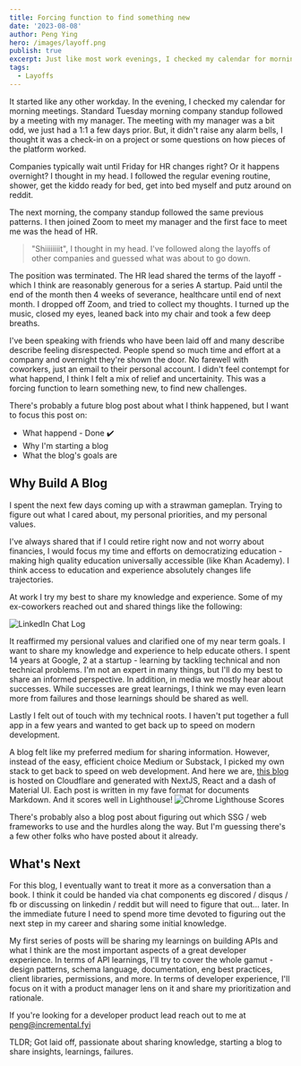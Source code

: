 ```yaml
---
title: Forcing function to find something new
date: '2023-08-08'
author: Peng Ying
hero: /images/layoff.png
publish: true
excerpt: Just like most work evenings, I checked my calendar for morning meetings.  There was a hint of something odd - a morning meeting with my manager, even though we just had a 1:1 a few days prior.
tags:
  - Layoffs
---
```


It started like any other workday.  In the evening, I checked my calendar for morning meetings.  Standard Tuesday morning company standup followed by a meeting with my manager.  The meeting with my manager was a bit odd, we just had a 1:1 a few days prior.  But, it didn't raise any alarm bells, I thought it was a check-in on a project or some questions on how pieces of the platform worked.  

Companies typically wait until Friday for HR changes right?  Or it happens overnight?  I thought in my head.  I followed the regular evening routine, shower, get the kiddo ready for bed, get into bed myself and putz around on reddit.

The next morning, the company standup followed the same previous patterns.  I then joined Zoom to meet my manager and the first face to meet me was the head of HR.  

<Blockquote>"Shiiiiiiiit", I thought in my head.  I've followed along the layoffs of other companies and guessed what was about to go down.</Blockquote>

The position was terminated.  The HR lead shared the terms of the layoff - which I think are reasonably generous for a series A startup.  Paid until the end of the month then 4 weeks of severance, healthcare until end of next month.  I dropped off Zoom, and tried to collect my thoughts.  I turned up the music, closed my eyes, leaned back into my chair and took a few deep breaths.

I've been speaking with friends who have been laid off and many describe describe feeling disrespected.  People spend so much time and effort at a company and overnight they're shown the door.  No farewell with coworkers, just an email to their personal account.  I didn't feel contempt for what happend, I think I felt a mix of relief and uncertainity.  This was a forcing function to learn something new, to find new challenges. 

There's probably a future blog post about what I think happened, but I want to focus this post on:

* What happend - Done :heavy_check_mark:
* Why I'm starting a blog
* What the blog's goals are

## Why Build A Blog
I spent the next few days coming up with a strawman gameplan.  Trying to figure out what I cared about, my personal priorities, and my personal values.  

I've always shared that if I could retire right now and not worry about financies, I would focus my time and efforts on democratizing education - making high quality education universally accessible (like Khan Academy).  I think access to education and experience absolutely changes life trajectories.

At work I try my best to share my knowledge and experience.  Some of my ex-coworkers reached out and shared things like the following:

<div className="Image__XSmall">
  <Image
    src="/images/linkedinchat.png"
    alt="LinkedIn Chat Log"
  />
</div>

It reaffirmed my persional values and clarified one of my near term goals.  I want to share my knowledge and experience to help educate others.  I spent 14 years at Google, 2 at a startup - learning by tackling technical and non technical problems.  I'm not an expert in many things, but I'll do my best to share an informed perspective.  In addition, in media we mostly hear about successes.  While successes are great learnings, I think we may even learn more from failures and those learnings should be shared as well.

Lastly I felt out of touch with my technical roots.  I haven't put together a full app in a few years and wanted to get back up to speed on modern development.

A blog felt like my preferred medium for sharing information.  However, instead of the easy, efficient choice Medium or Substack, I picked my own stack to get back to speed on web development.  And here we are, [this blog](https://github.com/pengying/incremental-blog) is hosted on Cloudflare and generated with NextJS, React and a dash of Material UI.  Each post is written in my fave format for documents Markdown.  And it scores well in Lighthouse!
![Chrome Lighthouse Scores](/images/lighthouse.png)

There's probably also a blog post about figuring out which SSG / web frameworks to use and the hurdles along the way.  But I'm guessing there's a few other folks who have posted about it already.

## What's Next
For this blog, I eventually want to treat it more as a conversation than a book.  I think it could be handed via chat components eg discored / disqus / fb or discussing on linkedin / reddit but will need to figure that out... later.  In the immediate future I need to spend more time devoted to figuring out the next step in my career and sharing some initial knowledge.

My first series of posts will be sharing my learnings on building APIs and what I think are the most important aspects of a great developer experience.  In terms of API learnings, I'll try to cover the whole gamut - design patterns, schema language, documentation, eng best practices, client libraries, permissions, and more.  In terms of developer experience, I'll focus on it with a product manager lens on it and share my prioritization and rationale.  

If you're looking for a developer product lead reach out to me at [peng@incremental.fyi](mailto:peng@incremental.fyi)

TLDR; Got laid off, passionate about sharing knowledge, starting a blog to share insights, learnings, failures.